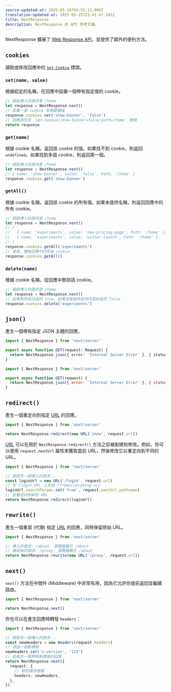 ```yaml
---
source-updated-at: 2025-05-16T04:52:11.000Z
translation-updated-at: 2025-05-25T21:41:47.241Z
title: NextResponse
description: NextResponse 的 API 參考文檔。
---
```


NextResponse 擴展了 [Web Response API](https://developer.mozilla.org/docs/Web/API/Response)，並提供了額外的便利方法。

## `cookies`

讀取或修改回應中的 [`Set-Cookie`](https://developer.mozilla.org/docs/Web/HTTP/Headers/Set-Cookie) 標頭。

### `set(name, value)`

根據給定的名稱，在回應中設置一個帶有指定值的 cookie。

```ts
// 假設傳入的請求是 /home
let response = NextResponse.next()
// 設置一個 cookie 來隱藏橫幅
response.cookies.set('show-banner', 'false')
// 回應將包含 `Set-Cookie:show-banner=false;path=/home` 標頭
return response
```

### `get(name)`

根據 cookie 名稱，返回該 cookie 的值。如果找不到 cookie，則返回 `undefined`。如果找到多個 cookie，則返回第一個。

```ts
// 假設傳入的請求是 /home
let response = NextResponse.next()
// { name: 'show-banner', value: 'false', Path: '/home' }
response.cookies.get('show-banner')
```

### `getAll()`

根據 cookie 名稱，返回該 cookie 的所有值。如果未提供名稱，則返回回應中的所有 cookie。

```ts
// 假設傳入的請求是 /home
let response = NextResponse.next()
// [
//   { name: 'experiments', value: 'new-pricing-page', Path: '/home' },
//   { name: 'experiments', value: 'winter-launch', Path: '/home' },
// ]
response.cookies.getAll('experiments')
// 或者，獲取回應中的所有 cookie
response.cookies.getAll()
```

### `delete(name)`

根據 cookie 名稱，從回應中刪除該 cookie。

```ts
// 假設傳入的請求是 /home
let response = NextResponse.next()
// 如果刪除成功返回 true，如果沒有刪除任何內容則返回 false
response.cookies.delete('experiments')
```

## `json()`

產生一個帶有指定 JSON 主體的回應。

```ts filename="app/api/route.ts" switcher
import { NextResponse } from 'next/server'

export async function GET(request: Request) {
  return NextResponse.json({ error: 'Internal Server Error' }, { status: 500 })
}
```

```js filename="app/api/route.js" switcher
import { NextResponse } from 'next/server'

export async function GET(request) {
  return NextResponse.json({ error: 'Internal Server Error' }, { status: 500 })
}
```

## `redirect()`

產生一個重定向到指定 [URL](https://developer.mozilla.org/docs/Web/API/URL) 的回應。

```ts
import { NextResponse } from 'next/server'

return NextResponse.redirect(new URL('/new', request.url))
```

[URL](https://developer.mozilla.org/docs/Web/API/URL) 可以在用於 `NextResponse.redirect()` 方法之前被創建和修改。例如，你可以使用 `request.nextUrl` 屬性來獲取當前 URL，然後修改它以重定向到不同的 URL。

```ts
import { NextResponse } from 'next/server'

// 假設有一個傳入的請求...
const loginUrl = new URL('/login', request.url)
// 在 /login URL 上添加 ?from=/incoming-url
loginUrl.searchParams.set('from', request.nextUrl.pathname)
// 並重定向到新的 URL
return NextResponse.redirect(loginUrl)
```

## `rewrite()`

產生一個重寫 (代理) 指定 [URL](https://developer.mozilla.org/docs/Web/API/URL) 的回應，同時保留原始 URL。

```ts
import { NextResponse } from 'next/server'

// 傳入的請求: /about, 瀏覽器顯示 /about
// 重寫後的請求: /proxy, 瀏覽器顯示 /about
return NextResponse.rewrite(new URL('/proxy', request.url))
```

## `next()`

`next()` 方法在中間件 (Middleware) 中非常有用，因為它允許你提前返回並繼續路由。

```ts
import { NextResponse } from 'next/server'

return NextResponse.next()
```

你也可以在產生回應時轉發 `headers`：

```ts
import { NextResponse } from 'next/server'

// 假設有一個傳入的請求...
const newHeaders = new Headers(request.headers)
// 添加一個新標頭
newHeaders.set('x-version', '123')
// 並產生一個帶有新標頭的回應
return NextResponse.next({
  request: {
    // 新的請求標頭
    headers: newHeaders,
  },
})
```